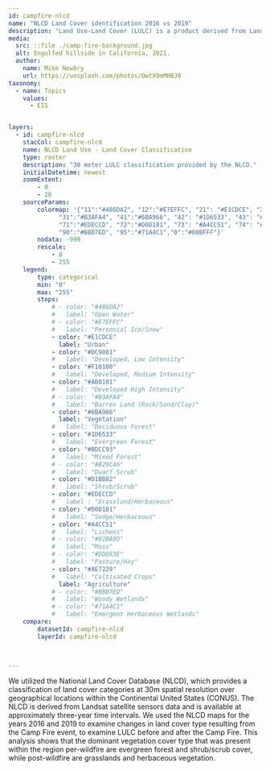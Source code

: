---
id: campfire-nlcd
name: "NLCD Land Cover identification 2016 vs 2019"
description: "Land Use-Land Cover (LULC) is a product derived from Landsat NLCD (national Land Cover Database) data, who’s most recent iteration is from 2019 satellite imagery."
media:
  src: ::file ./camp-fire-background.jpg
  alt: Engulfed hillside in California, 2021.
  author:
    name: Mike Newbry
    url: https://unsplash.com/photos/DwtX9mMHBJ0
taxonomy:
  - name: Topics
    values:
      - EIS


layers:
  - id: campfire-nlcd
    stacCol: campfire-nlcd
    name: NLCD Land Use - Land Cover Classification
    type: raster
    description: "30 meter LULC classification provided by the NLCD."
    initialDatetime: newest
    zoomExtent:
        - 0
        - 20
    sourceParams:
        colormap: '{"11":"#486DA2", "12":"#E7EFFC", "21": "#E1CDCE", "22": "#DC9881", "23": "#F10100", "24": "#AB0101",
              "31":"#B3AFA4", "41":"#6BA966", "42": "#1D6533", "43": "#BDCC93", "51": "#B29C46", "52": "#D1BB82",
              "71":"#EDECCD", "72":"#D0D181", "73": "#A4CC51", "74": "#82BA9D", "81": "#DDD83E", "82": "#AE7229",
              "90":"#BBD7ED", "95":"#71A4C1","0":"#00BFFF"}'
        nodata: -999
        rescale:
            - 0
            - 255   
    legend:
        type: categorical
        min: "0"
        max: "255"
        stops:
            # - color: "#486DA2"
            #   label: "Open Water"
            # - color: "#E7EFFC"
            #   label: "Perennial Ice/Snow"
            - color: "#E1CDCE"
              label: "Urban"
            - color: "#DC9881"
            #   label: "Developed, Low Intensity"
            - color: "#F10100"
            #   label: "Developed, Medium Intensity"
            - color: "#AB0101"
            #   label: "Developed High Intensity"
            # - color: "#B3AFA4"
            #   label: "Barren Land (Rock/Sand/Clay)"
            - color: "#6BA966"
              label: "Vegetation"
            #   label: "Deciduous Forest"
            - color: "#1D6533"
            #   label: "Evergreen Forest"
            - color: "#BDCC93"
            #   label: "Mixed Forest"
            # - color: "#B29C46"
            #   label: "Dwarf Scrub"
            - color: "#D1BB82"
            #   label: "Shrub/Scrub"
            - color: "#EDECCD"
            #   label : "Grassland/Herbaceous"
            - color: "#D0D181"
            #   label: "Sedge/Herbaceous"
            - color: "#A4CC51"
            #   label: "Lichens"
            # - color: "#82BA9D"
            #   label: "Moss"
            # - color: "#DDD83E"
            #   label: "Pasture/Hay"
            - color: "#AE7229"
            #   label: "Cultivated Crops"
              label: "Agriculture"
            # - color: "#BBD7ED"
            #   label: "Woody Wetlands"
            # - color: "#71A4C1"
            #   label: "Emergent Herbaceous Wetlands"
    compare:
        datasetId: campfire-nlcd
        layerId: campfire-nlcd


  
---

<Block>
  <Prose>
    We utilized the National Land Cover Database (NLCD), which provides a classification of land cover categories at 30m spatial resolution over geographical locations within the Continental United States (CONUS). The NLCD is derived from Landsat satellite sensors data and is available at approximately three-year time intervals. We used the NLCD maps for the years 2016 and 2019 to examine changes in land cover type resulting from the Camp Fire event, to examine LULC before and after the Camp Fire. This analysis shows that the dominant vegetation cover type that was present within the region per-wildfire are evergreen forest and shrub/scrub cover, while post-wildfire are grasslands and herbaceous vegetation.
  </Prose>
</Block>


